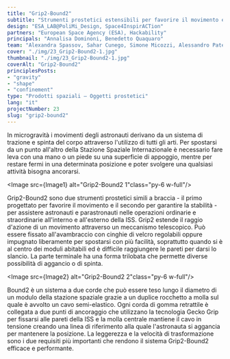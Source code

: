 ```yaml
---
title: "Grip2-Bound2"
subtitle: "Strumenti prostetici estensibili per favorire il movimento e garantire la stabilità in microgravità."
design: "ESA_LAB@PoliMi_Design, Space4InspirACTion"
partners: "European Space Agency (ESA), Hackability"
principals: "Annalisa Dominoni, Benedetto Quaquaro"
team: "Alexandra Spassov, Sahar Cunego, Simone Micozzi, Alessandro Paterlini"
cover: "./img/23_Grip2-Bound2-1.jpg"
thumbnail: "./img/23_Grip2-Bound2-1.jpg"
coverAlt: "Grip2-Bound2"
principlesPosts: 
- "gravity" 
- "shape" 
- "confinement"
type: "Prodotti spaziali — Oggetti prostetici"
lang: "it"
projectNumber: 23
slug: "grip2-bound2"
---
```



In microgravità i movimenti degli astronauti derivano da un sistema di trazione e spinta del corpo attraverso l'utilizzo di tutti gli arti. Per spostarsi da un punto all'altro della Stazione Spaziale Internazionale è necessario fare leva con una mano o un piede su una superficie di appoggio, mentre per restare fermi in una determinata posizione e poter svolgere una qualsiasi attività bisogna ancorarsi. 

<Image src={Image1} alt="Grip2-Bound2 1"class="py-6 w-full"/>

Grip2-Bound2 sono due strumenti prostetici simili a braccia - il primo progettato per favorire il movimento e il secondo per garantire la stabilità - per assistere astronauti e parastronauti nelle operazioni ordinarie e straordinarie all'interno e all'esterno della ISS. Grip2 estende il raggio d'azione di un movimento attraverso un meccanismo telescopico. Può essere fissato all'avambraccio con cinghie di velcro regolabili oppure impugnato liberamente per spostarsi con più facilità, soprattutto quando si è al centro dei moduli abitabili ed è difficile raggiungere le pareti per darsi lo slancio. La parte terminale ha una forma trilobata che permette diverse possibilità di aggancio o di spinta. 

<Image src={Image2} alt="Grip2-Bound2 2"class="py-6 w-full"/>

Bound2 è un sistema a due corde che può essere teso lungo il diametro di un modulo della stazione spaziale grazie a un duplice rocchetto a molla sul quale è avvolto un cavo semi-elastico. Ogni corda di gomma retrattile è collegata a due punti di ancoraggio che utilizzano la tecnologia Gecko Grip per fissarsi alle pareti della ISS e la molla centrale mantiene il cavo in tensione creando una linea di riferimento alla quale l'astronauta si aggancia per mantenere la posizione. La leggerezza e la velocità di trasformazione sono i due requisiti più importanti che rendono il sistema Grip2-Bound2 efficace e performante.